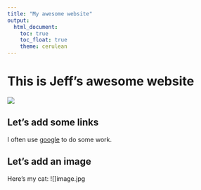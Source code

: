 ```yaml
---
title: "My awesome website"
output: 
  html_document:
    toc: true
    toc_float: true
    theme: cerulean
---
```


# This is Jeff's awesome website

![](https://media.giphy.com/media/drXGoW1iudhKw/giphy.gif)

## Let's add some links

I often use [google](https://www.google.com) to do some work. 

## Let's add an image

Here's my cat:
![]image.jpg

```r

```


